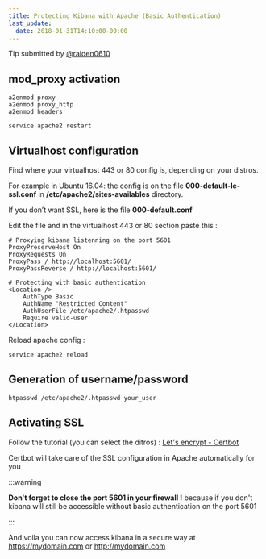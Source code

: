 ```yaml
---
title: Protecting Kibana with Apache (Basic Authentication)
last_update:
  date: 2018-01-31T14:10:00-00:00
---
```


Tip submitted by [@raiden0610](https://github.com/raiden0610)

## mod_proxy activation

```
a2enmod proxy
a2enmod proxy_http
a2enmod headers

service apache2 restart
```


## Virtualhost configuration

Find where your virtualhost 443 or 80 config is, depending on your distros.

For example in Ubuntu 16.04: the config is on the file **000-default-le-ssl.conf** in **/etc/apache2/sites-availables** directory.

If you don’t want SSL, here is the file **000-default.conf**

Edit the file and in the virtualhost 443 or 80 section paste this :

```
# Proxying kibana listenning on the port 5601 
ProxyPreserveHost On
ProxyRequests On
ProxyPass / http://localhost:5601/
ProxyPassReverse / http://localhost:5601/

# Protecting with basic authentication
<Location />
    AuthType Basic
    AuthName "Restricted Content"
    AuthUserFile /etc/apache2/.htpasswd
    Require valid-user
</Location>
```

Reload apache config :

```
service apache2 reload
```

## Generation of username/password

```
htpasswd /etc/apache2/.htpasswd your_user
```


## Activating SSL

Follow the tutorial (you can select the ditros) :  [Let's encrypt - Certbot](https://certbot.eff.org/)

Certbot will take care of the SSL configuration in Apache automatically for you 

:::warning

**Don't forget to close the port 5601 in your firewall !** because if you don't kibana will still be accessible without basic authentication on the port 5601

:::

And voila you can now access kibana in a secure way at https://mydomain.com or http://mydomain.com
